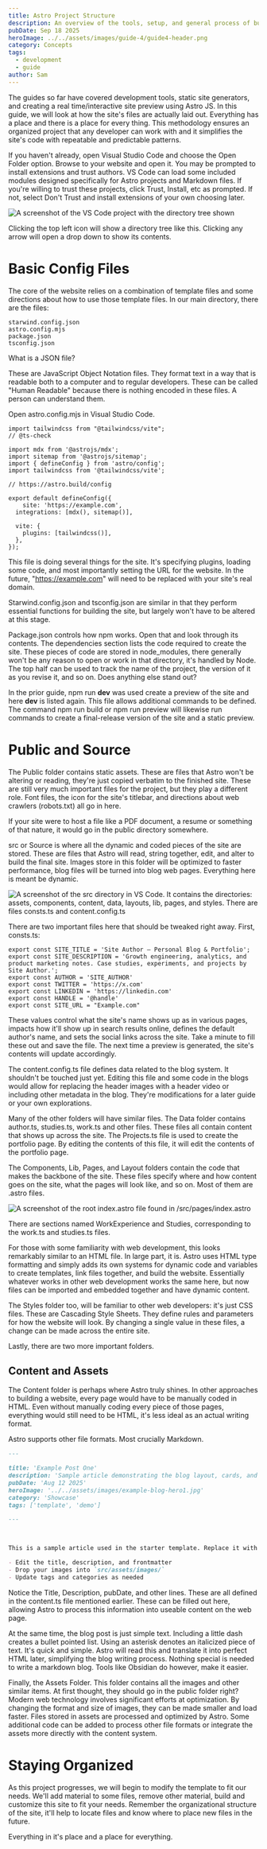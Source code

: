```yaml
---
title: Astro Project Structure
description: An overview of the tools, setup, and general process of building a website. Start your development journey here.
pubDate: Sep 18 2025
heroImage: ../../assets/images/guide-4/guide4-header.png
category: Concepts
tags:
  - development
  - guide
author: Sam
---
```

The guides so far have covered development tools, static site generators, and creating a real time/interactive site preview using Astro JS. In this guide, we will look at how the site's files are actually laid out. Everything has a place and there is a place for every thing. This methodology ensures an organized project that any developer can work with and it simplifies the site's code with repeatable and predictable patterns.

If you haven't already, open Visual Studio Code and choose the Open Folder option. Browse to your website and open it. You may be prompted to install extensions and trust authors. VS Code can load some included modules designed specifically for Astro projects and Markdown files. If you're willing to trust these projects, click Trust, Install, etc as prompted. If not, select Don't Trust and install extensions of your own choosing later.

![A screenshot of the VS Code project with the directory tree shown](../../assets/images/guide-4/directory.png)

Clicking the top left icon will show a directory tree like this. Clicking any arrow will open a drop down to show its contents.
# Basic Config Files

The core of the website relies on a combination of template files and some directions about how to use those template files. In our main directory, there are the files:

```
starwind.config.json
astro.config.mjs
package.json
tsconfig.json
```

What is a JSON file?

These are JavaScript Object Notation files. They format text in a way that is readable both to a computer and to regular developers. These can be called "Human Readable" because there is nothing encoded in these files. A person can understand them.

Open astro.config.mjs in Visual Studio Code. 

```
import tailwindcss from "@tailwindcss/vite";
// @ts-check

import mdx from '@astrojs/mdx';
import sitemap from '@astrojs/sitemap';
import { defineConfig } from 'astro/config';
import tailwindcss from '@tailwindcss/vite';

// https://astro.build/config

export default defineConfig({
    site: 'https://example.com',
  integrations: [mdx(), sitemap()],

  vite: {
    plugins: [tailwindcss()],
  },
});
```

This file is doing several things for the site. It's specifying plugins, loading some code, and most importantly setting the URL for the website. In the future, "https://example.com" will need to be replaced with your site's real domain.

Starwind.config.json and tsconfig.json are similar in that they perform essential functions for building the site, but largely won't have to be altered at this stage.

Package.json controls how npm works. Open that and look through its contents. The dependencies section lists the code required to create the site. These pieces of code are stored in node_modules, there generally won't be any reason to open or work in that directory, it's handled by Node. The top half can be used to track the name of the project, the version of it as you revise it, and so on. Does anything else stand out?

In the prior guide, npm run **dev** was used create a preview of the site and here **dev** is listed again. This file allows additional commands to be defined. The command npm run build or npm run preview will likewise run commands to create a final-release version of the site and a static preview.

# Public and Source

The Public folder contains static assets. These are files that Astro won't be altering or reading, they're just copied verbatim to the finished site. These are still very much important files for the project, but they play a different role. Font files, the icon for the site's titlebar, and directions about web crawlers (robots.txt) all go in here.

If your site were to host a file like a PDF document, a resume or something of that nature, it would go in the public directory somewhere.

src or Source is where all the dynamic and coded pieces of the site are stored. These are files that Astro will read, string together, edit, and alter to build the final site. Images store in this folder will be optimized to faster performance, blog files will be turned into blog web pages. Everything here is meant be dynamic. 

![A screenshot of the src directory in VS Code. It contains the directories: assets, components, content, data, layouts, lib, pages, and styles. There are files consts.ts and content.config.ts](../../assets/images/guide-4/source.png)

There are two important files here that should be tweaked right away. First, consts.ts:

```
export const SITE_TITLE = 'Site Author – Personal Blog & Portfolio';
export const SITE_DESCRIPTION = 'Growth engineering, analytics, and product marketing notes. Case studies, experiments, and projects by Site Author.';
export const AUTHOR = 'SITE_AUTHOR'
export const TWITTER = 'https://x.com'
export const LINKEDIN = 'https://linkedin.com'
export const HANDLE = '@handle'
export const SITE_URL = "Example.com"
```

These values control what the site's name shows up as in various pages, impacts how it'll show up in search results online, defines the default author's name, and sets the social links across the site. Take a minute to fill these out and save the file. The next time a preview is generated, the site's contents will update accordingly.

The content.config.ts file defines data related to the blog system. It shouldn't be touched just yet. Editing this file and some code in the blogs would allow for replacing the header images with a header video or including other metadata in the blog. They're modifications for a later guide or your own explorations.

Many of the other folders will have similar files. The Data folder contains author.ts, studies.ts, work.ts and other files. These files all contain content that shows up across the site. The Projects.ts file is used to create the portfolio page. By editing the contents of this file, it will edit the contents of the portfolio page.

The Components, Lib, Pages, and Layout folders contain the code that makes the backbone of the site. These files specify where and how content goes on the site, what the pages will look like, and so on. Most of them are .astro files.

![A screenshot of the root index.astro file found in /src/pages/index.astro](../../assets/images/guide-4/astroFile.png)

There are sections named WorkExperience and Studies, corresponding to the work.ts and studies.ts files.

For those with some familiarity with web development, this looks remarkably similar to an HTML file. In large part, it is. Astro uses HTML type formatting and simply adds its own systems for dynamic code and variables to create templates, link files together, and build the website. Essentially whatever works in other web development works the same here, but now files can be imported and embedded together and have dynamic content. 

The Styles folder too, will be familiar to other web developers: it's just CSS files. These are Cascading Style Sheets. They define rules and parameters for how the website will look. By changing a single value in these files, a change can be made across the entire site. 

Lastly, there are two more important folders.

## Content and Assets

The Content folder is perhaps where Astro truly shines. In other approaches to building a website, every page would have to be manually coded in HTML. Even without manually coding every piece of those pages, everything would still need to be HTML, it's less ideal as an actual writing format.

Astro supports other file formats. Most crucially Markdown. 

``` example-post-1.md
---

title: 'Example Post One'
description: 'Sample article demonstrating the blog layout, cards, and meta.'
pubDate: 'Aug 12 2025'
heroImage: '../../assets/images/example-blog-hero1.jpg'
category: 'Showcase'
tags: ['template', 'demo']

---

  

This is a sample article used in the starter template. Replace it with your own content.

- Edit the title, description, and frontmatter
- Drop your images into `src/assets/images/`
- Update tags and categories as needed
```

Notice the Title, Description, pubDate, and other lines. These are all defined in the content.ts file mentioned earlier. These can be filled out here, allowing Astro to process this information into useable content on the web page.

At the same time, the blog post is just simple text. Including a little dash creates a bullet pointed list. Using an asterisk denotes an italicized piece of text. It's quick and simple. Astro will read this and translate it into perfect HTML later, simplifying the blog writing process. Nothing special is needed to write a markdown blog. Tools like Obsidian do however, make it easier.

Finally, the Assets Folder. This folder contains all the images and other similar items. At first thought, they should go in the public folder right? Modern web technology involves significant efforts at optimization. By changing the format and size of images, they can be made smaller and load faster. Files stored in assets are processed and optimized by Astro. Some additional code can be added to process other file formats or integrate the assets more directly with the content system.

# Staying Organized

As this project progresses, we will begin to modify the template to fit our needs. We'll add material to some files, remove other material, build and customize this site to fit your needs. Remember the organizational structure of the site, it'll help to locate files and know where to place new files in the future.

Everything in it's place and a place for everything.